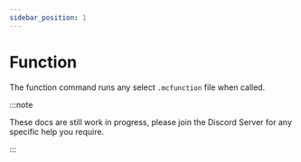 ```yaml
---
sidebar_position: 1
---
```


# Function

The function command runs any select `.mcfunction` file when called.

:::note

These docs are still work in progress, please join the <Link to="https://discord.gg/6GeGaGjs97">Discord Server</Link> for any specific help you require.

:::